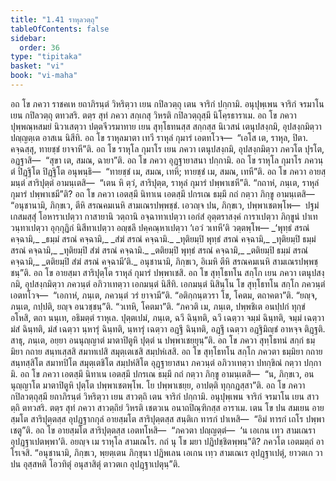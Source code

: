 ```yaml
---
title: "1.41 ราหุลวตฺถุ"
tableOfContents: false
sidebar:
  order: 36
type: "tipitaka"
basket: "vi"
book: "vi-maha"
---
```



<DynamicBreadcrumb />

<Division number="105" book="vi-maha">

<Paragraph number="465" book="vi-maha">
อถ โข ภควา ราชคเห ยถาภิรนฺตํ วิหริตฺวา เยน กปิลวตฺถุ เตน จาริกํ ปกฺกามิ. อนุปุพฺเพน จาริกํ จรมาโน เยน กปิลวตฺถุ ตทวสริ. ตตฺร สุทํ ภควา สกฺเกสุ วิหรติ กปิลวตฺถุสฺมึ นิโคฺรธาราเม. อถ โข ภควา ปุพฺพณฺหสมยํ นิวาเสตฺวา ปตฺตจีวรมาทาย เยน สุทฺโธทนสฺส สกฺกสฺส นิเวสนํ เตนุปสงฺกมิ, อุปสงฺกมิตฺวา ปญฺญตฺเต อาสเน นิสีทิ. อถ โข ราหุลมาตา เทวี ราหุลํ กุมารํ เอตทโวจ—  “เอโส เต, ราหุล, ปิตา. คจฺฉสฺสุ, ทายชฺชํ ยาจาหี”ติ. อถ โข ราหุโล กุมาโร เยน ภควา เตนุปสงฺกมิ, อุปสงฺกมิตฺวา ภควโต ปุรโต, อฏฺฐาสิ—  “สุขา เต, สมณ, ฉายา”ติ. อถ โข ภควา อุฏฺฐายาสนา ปกฺกามิ. อถ โข ราหุโล กุมาโร ภควนฺตํ ปิฏฺฐิโต ปิฏฺฐิโต อนุพนฺธิ—  “ทายชฺชํ เม, สมณ, เทหิ; ทายชฺชํ เม, สมณ, เทหี”ติ. อถ โข ภควา อายสฺมนฺตํ สาริปุตฺตํ อามนฺเตสิ—  “เตน หิ ตฺวํ, สาริปุตฺต, ราหุลํ กุมารํ ปพฺพาเชหี”ติ. “กถาหํ, ภนฺเต, ราหุลํ กุมารํ ปพฺพาเชมี”ติ?
</Paragraph>

<Paragraph number="466" book="vi-maha">
อถ โข ภควา เอตสฺมึ นิทาเน เอตสฺมึ ปกรเณ ธมฺมึ กถํ กตฺวา ภิกฺขู อามนฺเตสิ—  “อนุชานามิ, ภิกฺขเว, ตีหิ สรณคมเนหิ สามเณรปพฺพชฺชํ. เอวญฺจ ปน, ภิกฺขเว, ปพฺพาเชตพฺโพ—  ปฐมํ เกสมสฺสุํ โอหาราเปตฺวา กาสายานิ วตฺถานิ อจฺฉาทาเปตฺวา เอกํสํ อุตฺตราสงฺคํ การาเปตฺวา ภิกฺขูนํ ปาเท วนฺทาเปตฺวา อุกฺกุฏิกํ นิสีทาเปตฺวา อญฺชลึ ปคฺคณฺหาเปตฺวา ‘เอวํ วเทหี’ติ วตฺตพฺโพ—
</Paragraph>

<Paragraph number="467" type="verses" book="vi-maha">
_‘พุทฺธํ สรณํ คจฺฉามิ,_  
_ธมฺมํ สรณํ คจฺฉามิ,_  
_สํฆํ สรณํ คจฺฉามิ._  

</Paragraph>

<Paragraph number="468" type="verses" book="vi-maha">
_ทุติยมฺปิ พุทฺธํ สรณํ คจฺฉามิ,_  
_ทุติยมฺปิ ธมฺมํ สรณํ คจฺฉามิ,_  
_ทุติยมฺปิ สํฆํ สรณํ คจฺฉามิ._  

</Paragraph>

<Paragraph number="469" type="verses" book="vi-maha">
_ตติยมฺปิ พุทฺธํ สรณํ คจฺฉามิ,_  
_ตติยมฺปิ ธมฺมํ สรณํ คจฺฉามิ,_  
_ตติยมฺปิ สํฆํ สรณํ คจฺฉามี’ติ._  

</Paragraph>

<Paragraph number="470" book="vi-maha">
อนุชานามิ, ภิกฺขเว, อิเมหิ ตีหิ สรณคมเนหิ สามเณรปพฺพชฺชนฺ”ติ. อถ โข อายสฺมา สาริปุตฺโต ราหุลํ กุมารํ ปพฺพาเชสิ.
</Paragraph>

<Paragraph number="471" book="vi-maha">
อถ โข สุทฺโธทโน สกฺโก เยน ภควา เตนุปสงฺกมิ, อุปสงฺกมิตฺวา ภควนฺตํ อภิวาเทตฺวา เอกมนฺตํ นิสีทิ. เอกมนฺตํ นิสินฺโน โข สุทฺโธทโน สกฺโก ภควนฺตํ เอตทโวจ—  “เอกาหํ, ภนฺเต, ภควนฺตํ วรํ ยาจามี”ติ. “อติกฺกนฺตวรา โข, โคตม, ตถาคตา”ติ. “ยญฺจ, ภนฺเต, กปฺปติ, ยญฺจ อนวชฺชนฺ”ติ. “วเทหิ, โคตมา”ติ. “ภควติ เม, ภนฺเต, ปพฺพชิเต อนปฺปกํ ทุกฺขํ อโหสิ, ตถา นนฺเท, อธิมตฺตํ ราหุเล. ปุตฺตเปมํ, ภนฺเต, ฉวึ ฉินฺทติ, ฉวึ เฉตฺวา จมฺมํ ฉินฺทติ, จมฺมํ เฉตฺวา มํสํ ฉินฺทติ, มํสํ เฉตฺวา นฺหารุํ ฉินฺทติ, นฺหารุํ เฉตฺวา อฏฺฐึ ฉินฺทติ, อฏฺฐึ เฉตฺวา อฏฺฐิมิญฺชํ อาหจฺจ ติฏฺฐติ. สาธุ, ภนฺเต, อยฺยา อนนุญฺญาตํ มาตาปิตูหิ ปุตฺตํ น ปพฺพาเชยฺยุนฺ”ติ. อถ โข ภควา สุทฺโธทนํ สกฺกํ ธมฺมิยา กถาย สนฺทเสฺสสิ สมาทเปสิ สมุตฺเตเชสิ สมฺปหํเสสิ. อถ โข สุทฺโธทโน สกฺโก ภควตา ธมฺมิยา กถาย สนฺทสฺสิโต สมาทปิโต สมุตฺเตชิโต สมฺปหํสิโต อุฏฺฐายาสนา ภควนฺตํ อภิวาเทตฺวา ปทกฺขิณํ กตฺวา ปกฺกามิ. อถ โข ภควา เอตสฺมึ นิทาเน เอตสฺมึ ปกรเณ ธมฺมึ กถํ กตฺวา ภิกฺขู อามนฺเตสิ—  “น, ภิกฺขเว, อนนุญฺญาโต มาตาปิตูหิ ปุตฺโต ปพฺพาเชตพฺโพ. โย ปพฺพาเชยฺย, อาปตฺติ ทุกฺกฏสฺสา”ติ.
</Paragraph>

<Paragraph number="472" book="vi-maha">
อถ โข ภควา กปิลวตฺถุสฺมึ ยถาภิรนฺตํ วิหริตฺวา เยน สาวตฺถิ เตน จาริกํ ปกฺกามิ. อนุปุพฺเพน จาริกํ จรมาโน เยน สาวตฺถิ ตทวสริ. ตตฺร สุทํ ภควา สาวตฺถิยํ วิหรติ เชตวเน อนาถปิณฺฑิกสฺส อาราเม. เตน โข ปน สมเยน อายสฺมโต สาริปุตฺตสฺส อุปฏฺฐากกุลํ อายสฺมโต สาริปุตฺตสฺส สนฺติเก ทารกํ ปาเหสิ—  “อิมํ ทารกํ เถโร ปพฺพาเชตู”ติ. อถ โข อายสฺมโต สาริปุตฺตสฺส เอตทโหสิ—  “ภควตา ปญฺญตฺตํ—  ‘น เอเกน เทฺว สามเณรา อุปฏฺฐาเปตพฺพา’ติ. อยญฺจ เม ราหุโล สามเณโร. กถํ นุ โข มยา ปฏิปชฺชิตพฺพนฺ”ติ? ภควโต เอตมตฺถํ อาโรเจสิ. “อนุชานามิ, ภิกฺขเว, พฺยตฺเตน ภิกฺขุนา ปฏิพเลน เอเกน เทฺว สามเณเร อุปฏฺฐาเปตุํ, ยาวตเก วา ปน อุสฺสหติ โอวทิตุํ อนุสาสิตุํ ตาวตเก อุปฏฺฐาเปตุนฺ”ติ.
</Paragraph>
</Division>
